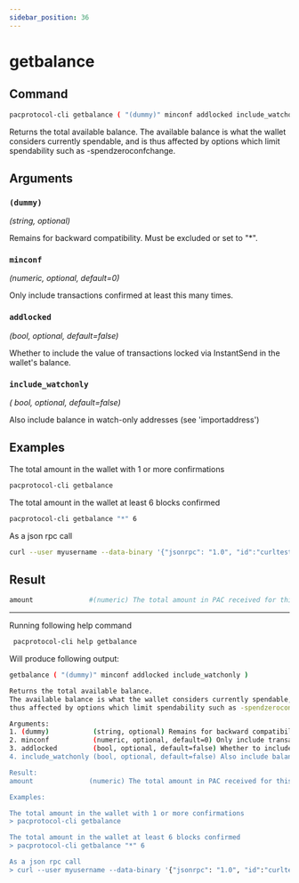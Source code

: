 ```yaml
---
sidebar_position: 36
---
```


# getbalance
## Command

```bash
pacprotocol-cli getbalance ( "(dummy)" minconf addlocked include_watchonly )
```

Returns the total available balance.
The available balance is what the wallet considers currently spendable, and is
thus affected by options which limit spendability such as -spendzeroconfchange.



## Arguments

### `(dummy)` 
*(string, optional)*

Remains for backward compatibility. Must be excluded or set to "*".


### `minconf` 
*(numeric, optional, default=0)*

Only include transactions confirmed at least this many times.


### `addlocked` 
*(bool, optional, default=false)*

Whether to include the value of transactions locked via InstantSend in the wallet's balance.


### `include_watchonly` 
*( bool, optional, default=false)*

Also include balance in watch-only addresses (see 'importaddress')


## Examples


The total amount in the wallet with 1 or more confirmations

```bash
pacprotocol-cli getbalance 
```



The total amount in the wallet at least 6 blocks confirmed

```bash
pacprotocol-cli getbalance "*" 6
```



As a json rpc call

```bash
curl --user myusername --data-binary '{"jsonrpc": "1.0", "id":"curltest", "method": "getbalance", "params": ["*", 6] }' -H 'content-type: text/plain;' http://127.0.0.1:1111/
```
## Result
```bash
amount              #(numeric) The total amount in PAC received for this account.
```


___

Running following help command
```bash
 pacprotocol-cli help getbalance
```
Will produce following output:


```bash
getbalance ( "(dummy)" minconf addlocked include_watchonly )

Returns the total available balance.
The available balance is what the wallet considers currently spendable, and is
thus affected by options which limit spendability such as -spendzeroconfchange.

Arguments:
1. (dummy)           (string, optional) Remains for backward compatibility. Must be excluded or set to "*".
2. minconf           (numeric, optional, default=0) Only include transactions confirmed at least this many times.
3. addlocked         (bool, optional, default=false) Whether to include the value of transactions locked via InstantSend in the wallet's balance.
4. include_watchonly (bool, optional, default=false) Also include balance in watch-only addresses (see 'importaddress')

Result:
amount              (numeric) The total amount in PAC received for this account.

Examples:

The total amount in the wallet with 1 or more confirmations
> pacprotocol-cli getbalance 

The total amount in the wallet at least 6 blocks confirmed
> pacprotocol-cli getbalance "*" 6

As a json rpc call
> curl --user myusername --data-binary '{"jsonrpc": "1.0", "id":"curltest", "method": "getbalance", "params": ["*", 6] }' -H 'content-type: text/plain;' http://127.0.0.1:1111/

```

